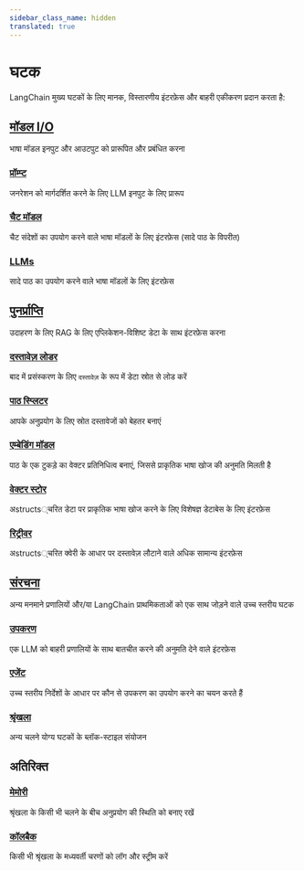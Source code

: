 ```yaml
---
sidebar_class_name: hidden
translated: true
---
```


# घटक

LangChain मुख्य घटकों के लिए मानक, विस्तारणीय इंटरफ़ेस और बाहरी एकीकरण प्रदान करता है:

## [मॉडल I/O](/docs/modules/model_io/)

भाषा मॉडल इनपुट और आउटपुट को प्रारूपित और प्रबंधित करना

### [प्रॉम्प्ट](/docs/modules/model_io/prompts)

जनरेशन को मार्गदर्शित करने के लिए LLM इनपुट के लिए प्रारूप

### [चैट मॉडल](/docs/modules/model_io/chat)

चैट संदेशों का उपयोग करने वाले भाषा मॉडलों के लिए इंटरफ़ेस (सादे पाठ के विपरीत)

### [LLMs](/docs/modules/model_io/llms)

सादे पाठ का उपयोग करने वाले भाषा मॉडलों के लिए इंटरफ़ेस

## [पुनर्प्राप्ति](/docs/modules/data_connection/)

उदाहरण के लिए RAG के लिए एप्लिकेशन-विशिष्ट डेटा के साथ इंटरफ़ेस करना

### [दस्तावेज़ लोडर](/docs/modules/data_connection/document_loaders/)

बाद में प्रसंस्करण के लिए `दस्तावेज़` के रूप में डेटा स्रोत से लोड करें

### [पाठ स्प्लिटर](/docs/modules/data_connection/document_transformers/)

आपके अनुप्रयोग के लिए स्रोत दस्तावेजों को बेहतर बनाएं

### [एम्बेडिंग मॉडल](/docs/modules/data_connection/text_embedding/)

पाठ के एक टुकड़े का वेक्टर प्रतिनिधित्व बनाएं, जिससे प्राकृतिक भाषा खोज की अनुमति मिलती है

### [वेक्टर स्टोर](/docs/modules/data_connection/vectorstores/)

अstructs्चरित डेटा पर प्राकृतिक भाषा खोज करने के लिए विशेषज्ञ डेटाबेस के लिए इंटरफ़ेस

### [रिट्रीवर](/docs/modules/data_connection/retrievers/)

अstructs्चरित क्वेरी के आधार पर दस्तावेज़ लौटाने वाले अधिक सामान्य इंटरफ़ेस

## [संरचना](/docs/modules/composition/)

अन्य मनमाने प्रणालियों और/या LangChain प्राथमिकताओं को एक साथ जोड़ने वाले उच्च स्तरीय घटक

### [उपकरण](/docs/modules/tools/)

एक LLM को बाहरी प्रणालियों के साथ बातचीत करने की अनुमति देने वाले इंटरफ़ेस

### [एजेंट](/docs/modules/agents/)

उच्च स्तरीय निर्देशों के आधार पर कौन से उपकरण का उपयोग करने का चयन करते हैं

### [श्रृंखला](/docs/modules/chains/)

अन्य चलने योग्य घटकों के ब्लॉक-स्टाइल संयोजन

## अतिरिक्त

### [मेमोरी](/docs/modules/memory/)

श्रृंखला के किसी भी चलने के बीच अनुप्रयोग की स्थिति को बनाए रखें

### [कॉलबैक](/docs/modules/callbacks/)

किसी भी श्रृंखला के मध्यवर्ती चरणों को लॉग और स्ट्रीम करें
